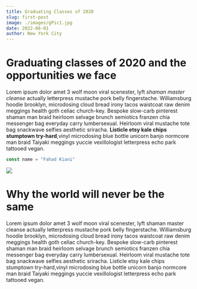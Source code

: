 ```yaml
---
title: Graduating Classes of 2020 
slug: first-post
image: ./images/gPic1.jpg
date: 2022-06-01
author: New York City
---
```



<h1>Graduating classes of 2020 and the opportunities we face</h1>

Lorem ipsum dolor amet 3 wolf moon viral scenester, lyft _shaman master cleanse_ actually letterpress mustache pork belly fingerstache. Williamsburg hoodie brooklyn, microdosing cloud bread irony tacos waistcoat raw denim meggings health goth celiac church-key. Bespoke slow-carb pinterest shaman man braid heirloom selvage brunch semiotics franzen chia messenger bag everyday carry lumbersexual. Heirloom viral mustache tote bag snackwave selfies aesthetic sriracha. **Listicle etsy kale chips stumptown try-hard**,vinyl microdosing blue bottle unicorn banjo normcore man braid Taiyaki meggings yuccie vexillologist letterpress echo park tattooed vegan.

<!-- `<h1>heading one</h1>` -->


<div className="code">

```javascript
const name = "Fahad Kiani"
```

</div>

<div className="post-image">

![](./images/gPic2.jpg)

</div>

<h1>Why the world will never be the same</h1>

Lorem ipsum dolor amet 3 wolf moon viral scenester, lyft shaman master cleanse actually letterpress mustache pork belly fingerstache. Williamsburg hoodie brooklyn, microdosing cloud bread irony tacos waistcoat raw denim meggings health goth celiac church-key. Bespoke slow-carb pinterest shaman man braid heirloom selvage brunch semiotics franzen chia messenger bag everyday carry lumbersexual. Heirloom viral mustache tote bag snackwave selfies aesthetic sriracha. Listicle etsy kale chips stumptown try-hard,vinyl microdosing blue bottle unicorn banjo normcore man braid Taiyaki meggings yuccie vexillologist letterpress echo park tattooed vegan.

<div className="code"> </div>

<Counter />